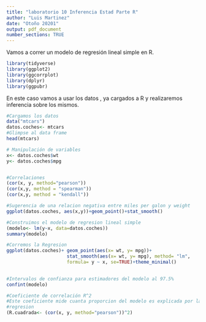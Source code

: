 ```yaml
---
title: "laboratorio 10 Inferencia Estad Parte R"
author: "Luis Martinez"
date: "Otoño 20201"
output: pdf_document
number_sections: TRUE
---
```


Vamos a correr un modelo de regresión lineal simple en R. 
```r
library(tidyverse)
library(ggplot2)
library(ggcorrplot)
library(dplyr)
library(ggpubr)
```

En este caso vamos a usar los datos \textit{mtcars}, ya cargados a R y realizaremos inferencia sobre los mismos. 
```r
#Cargamos los datos
data("mtcars")
datos.coches<- mtcars
#Glimpse al data frame
head(mtcars)

# Manipulación de variables
x<- datos.coches$wt
y<- datos.coches$mpg


#Correlaciones
(cor(x, y, method="pearson"))
(cor(x,y, method = "spearman"))
(cor(x,y, method = "kendall"))

#Sugerencia de una relacion negativa entre miles per galon y weight
ggplot(datos.coches, aes(x,y))+geom_point()+stat_smooth()

#Construimos el modelo de regresion lineal simple 
(modelo<- lm(y~x, data=datos.coches))
summary(modelo)

#Corremos la Regresion
ggplot(datos.coches)+ geom_point(aes(x= wt, y= mpg))+
                      stat_smooth(aes(x= wt, y= mpg), method= "lm",
                      formula= y ~ x, se=TRUE)+theme_minimal()
    

#Intervalos de confianza para estimadores del modelo al 97.5%
confint(modelo)

#Coeficiente de correlación R^2
#Este coeficiente mide cuanta proporcion del modelo es explicada por la 
#regresion
(R.cuadrada<- (cor(x, y, method="pearson"))^2)
```